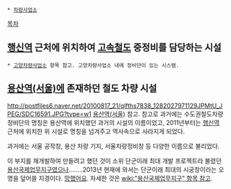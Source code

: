  * [[차량사업소]]

[[목차]]
== [[행신역]] 근처에 위치하여 [[고속철도]] 중정비를 담당하는 시설 ==
 * [[고양차량사업소]] 항목 참고. 고양차량사업소 내에 정비단이 있는 시스템.

== [[용산역(서울)]]에 존재하던 철도 차량 시설 ==
http://postfiles6.naver.net/20100817_21/qlfths7838_1282027971129JPMtU_JPEG/SDC16591.JPG?type=w1
[[용산역(서울)]] 참고. 참고로 과거에는 수도권철도차량정비단의 명칭은 용산역에 위치했던 과거의 시설의 이름이었고, 2011년부터는 [[행신역]] 근처에 위치한 위 시설로 명칭을 넘겨주고 역사속으로 사라지게 되었다. 

과거에는 서울 공작창, 용산 차량 기지, 서울차량정비창 등 다양한 이름으로 불리었다.

이 부지를 재개발하여 만들려고 했던 것이 소위 단군이래 최대 개발 프로젝트라 불렸던 [[용산국제업무지구]]였으나........2013년 현재에 와서는 단군이래 최대의 시궁창이라는 오명을 덮어쓸 지경이다. [[망했어요]]. 자세한 것은 [[wiki:"용산국제업무지구" 항목 참고]].
